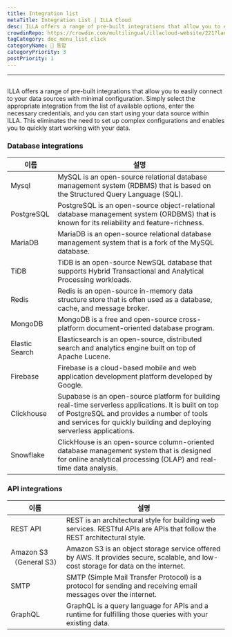```yaml
---
title: Integration list
metaTitle: Integration List | ILLA Cloud
desc: ILLA offers a range of pre-built integrations that allow you to easily connect to your data sources with minimal configuration
crowdinRepo: https://crowdin.com/multilingual/illacloud-website/221?languages=en&filter=basic&value=0
tagCategory: doc_menu_list_click
categoryName: 🔨 통합
categoryPriority: 3
postPriority: 1
---
```


* * *

## <h2 hidden>Integration List</h2>

ILLA offers a range of pre-built integrations that allow you to easily connect to your data sources with minimal configuration. Simply select the appropriate integration from the list of available options, enter the necessary credentials, and you can start using your data source within ILLA. This eliminates the need to set up complex configurations and enables you to quickly start working with your data.

### Database integrations

| 이름             | 설명                                                                                                                                                                                                                           |
| -------------- | ---------------------------------------------------------------------------------------------------------------------------------------------------------------------------------------------------------------------------- |
| Mysql          | MySQL is an open-source relational database management system (RDBMS) that is based on the Structured Query Language (SQL).                                                                                                  |
| PostgreSQL     | PostgreSQL is an open-source object-relational database management system (ORDBMS) that is known for its reliability and feature-richness.                                                                                   |
| MariaDB        | MariaDB is an open-source relational database management system that is a fork of the MySQL database.                                                                                                                        |
| TiDB           | TiDB is an open-source NewSQL database that supports Hybrid Transactional and Analytical Processing workloads.                                                                                                               |
| Redis          | Redis is an open-source in-memory data structure store that is often used as a database, cache, and message broker.                                                                                                          |
| MongoDB        | MongoDB is a free and open-source cross-platform document-oriented database program.                                                                                                                                         |
| Elastic Search | Elasticsearch is an open-source, distributed search and analytics engine built on top of Apache Lucene.                                                                                                                      |
| Firebase       | Firebase is a cloud-based mobile and web application development platform developed by Google.                                                                                                                               |
| Clickhouse     | Supabase is an open-source platform for building real-time serverless applications. It is built on top of PostgreSQL and provides a number of tools and services for quickly building and deploying serverless applications. |
| Snowflake      | ClickHouse is an open-source column-oriented database management system that is designed for online analytical processing (OLAP) and real-time data analysis.                                                                |

### API integrations

| 이름                    | 설명                                                                                                                                  |
| --------------------- | ----------------------------------------------------------------------------------------------------------------------------------- |
| REST API              | REST is an architectural style for building web services. RESTful APIs are APIs that follow the REST architectural style.           |
| Amazon S3（General S3） | Amazon S3 is an object storage service offered by AWS. It provides secure, scalable, and low-cost storage for data on the internet. |
| SMTP                  | SMTP (Simple Mail Transfer Protocol) is a protocol for sending and receiving email messages over the internet.                      |
| GraphQL               | GraphQL is a query language for APIs and a runtime for fulfilling those queries with your existing data.                            |
